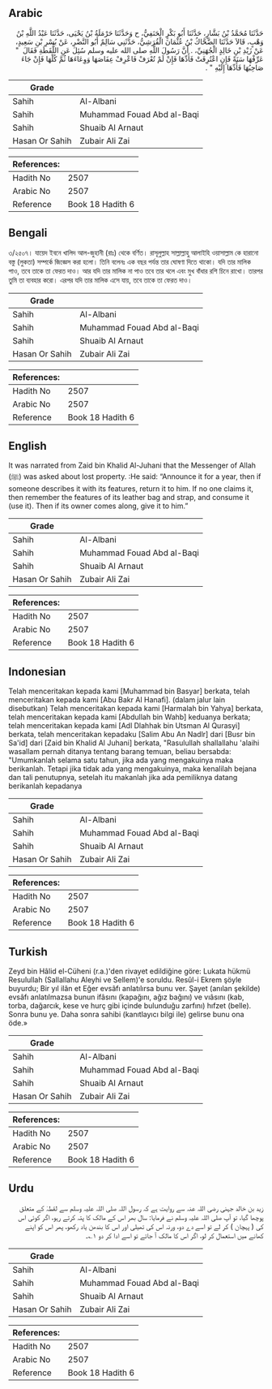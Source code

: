 ## Arabic


<div dir="rtl" lang="ar" style={{fontSize:'larger',backgroundColor:'#f8f9fa',padding:20}}>
حَدَّثَنَا مُحَمَّدُ بْنُ بَشَّارٍ، حَدَّثَنَا أَبُو بَكْرٍ الْحَنَفِيُّ، ح وَحَدَّثَنَا حَرْمَلَةُ بْنُ يَحْيَى، حَدَّثَنَا عَبْدُ اللَّهِ بْنُ وَهْبٍ، قَالاَ حَدَّثَنَا الضَّحَّاكُ بْنُ عُثْمَانَ الْقُرَشِيُّ، حَدَّثَنِي سَالِمٌ أَبُو النَّضْرِ، عَنْ بُسْرِ بْنِ سَعِيدٍ، عَنْ زَيْدِ بْنِ خَالِدٍ الْجُهَنِيِّ، ‏.‏ أَنَّ رَسُولَ اللَّهِ صلى الله عليه وسلم سُئِلَ عَنِ اللُّقَطَةِ فَقَالَ ‏ "‏ عَرِّفْهَا سَنَةً فَإِنِ اعْتُرِفَتْ فَأَدِّهَا فَإِنْ لَمْ تُعْرَفْ فَاعْرِفْ عِفَاصَهَا وَوِعَاءَهَا ثُمَّ كُلْهَا فَإِنْ جَاءَ صَاحِبُهَا فَأَدِّهَا إِلَيْهِ ‏"‏ ‏.‏
</div>
<div style={{backgroundColor:'#f8f9fa',padding:20, marginBottom: 10}}><table> <thead> <tr> <th>Grade</th> <th></th> </tr> </thead> <tbody> <tr><td>Sahih</td><td>Al-Albani</td></tr><tr><td>Sahih</td><td>Muhammad Fouad Abd al-Baqi</td></tr><tr><td>Sahih</td><td>Shuaib Al Arnaut</td></tr><tr><td>Hasan Or Sahih</td><td>Zubair Ali Zai</td></tr></tbody></table><table> <thead> <tr> <th>References:</th> <th></th> </tr> </thead> <tbody><tr><td>Hadith No</td><td>2507</td></tr><tr><td>Arabic No</td><td>2507</td></tr><tr><td>Reference</td><td>Book 18 Hadith 6</td></tr></tbody></table></div>

## Bengali


<div dir="ltr" lang="bn" style={{fontSize:'larger',backgroundColor:'#f8f9fa',padding:20}}>
৩/২৫০৭। যায়েদ ইবনে খালিদ আল-জুহানী (রাঃ) থেকে বর্ণিত। রাসূলুল্লাহ সাল্লাল্লাহু আলাইহি ওয়াসাল্লাম কে হারানো বস্তু (লুকতা) সম্পর্কে জিজ্ঞেস করা হলো। তিনি বলেনঃ এক বছর পর্যন্ত তার ঘোষণা দিতে থাকো। যদি তার মালিক পাও, তবে তাকে তা ফেরত দাও। আর যদি তার মালিক না পাও তবে তার থলে এবং মুখ বাঁধার রশি চিনে রাখো। তারপর তুমি তা ব্যবহার করো। এরপর যদি তার মালিক এসে যায়, তবে তাকে তা ফেরত দাও।
</div>
<div style={{backgroundColor:'#f8f9fa',padding:20, marginBottom: 10}}><table> <thead> <tr> <th>Grade</th> <th></th> </tr> </thead> <tbody> <tr><td>Sahih</td><td>Al-Albani</td></tr><tr><td>Sahih</td><td>Muhammad Fouad Abd al-Baqi</td></tr><tr><td>Sahih</td><td>Shuaib Al Arnaut</td></tr><tr><td>Hasan Or Sahih</td><td>Zubair Ali Zai</td></tr></tbody></table><table> <thead> <tr> <th>References:</th> <th></th> </tr> </thead> <tbody><tr><td>Hadith No</td><td>2507</td></tr><tr><td>Arabic No</td><td>2507</td></tr><tr><td>Reference</td><td>Book 18 Hadith 6</td></tr></tbody></table></div>

## English


<div dir="ltr" lang="en" style={{fontSize:'larger',backgroundColor:'#f8f9fa',padding:20}}>
It was narrated from Zaid bin Khalid Al-Juhani that the Messenger of Allah (ﷺ) was asked about lost property. :He said: “Announce it for a year, then if someone describes it with its features, return it to him. If no one claims it, then remember the features of its leather bag and strap, and consume it (use it). Then if its owner comes along, give it to him.”
</div>
<div style={{backgroundColor:'#f8f9fa',padding:20, marginBottom: 10}}><table> <thead> <tr> <th>Grade</th> <th></th> </tr> </thead> <tbody> <tr><td>Sahih</td><td>Al-Albani</td></tr><tr><td>Sahih</td><td>Muhammad Fouad Abd al-Baqi</td></tr><tr><td>Sahih</td><td>Shuaib Al Arnaut</td></tr><tr><td>Hasan Or Sahih</td><td>Zubair Ali Zai</td></tr></tbody></table><table> <thead> <tr> <th>References:</th> <th></th> </tr> </thead> <tbody><tr><td>Hadith No</td><td>2507</td></tr><tr><td>Arabic No</td><td>2507</td></tr><tr><td>Reference</td><td>Book 18 Hadith 6</td></tr></tbody></table></div>

## Indonesian


<div dir="ltr" lang="id" style={{fontSize:'larger',backgroundColor:'#f8f9fa',padding:20}}>
Telah menceritakan kepada kami [Muhammad bin Basyar] berkata, telah menceritakan kepada kami [Abu Bakr Al Hanafi]. (dalam jalur lain disebutkan) Telah menceritakan kepada kami [Harmalah bin Yahya] berkata, telah menceritakan kepada kami [Abdullah bin Wahb] keduanya berkata; telah menceritakan kepada kami [Adl Dlahhak bin Utsman Al Qurasyi] berkata, telah menceritakan kepadaku [Salim Abu An Nadlr] dari [Busr bin Sa'id] dari [Zaid bin Khalid Al Juhani] berkata, "Rasulullah shallallahu 'alaihi wasallam pernah ditanya tentang barang temuan, beliau bersabda: "Umumkanlah selama satu tahun, jika ada yang mengakuinya maka berikanlah. Tetapi jika tidak ada yang mengakuinya, maka kenalilah bejana dan tali penutupnya, setelah itu makanlah jika ada pemiliknya datang berikanlah kepadanya
</div>
<div style={{backgroundColor:'#f8f9fa',padding:20, marginBottom: 10}}><table> <thead> <tr> <th>Grade</th> <th></th> </tr> </thead> <tbody> <tr><td>Sahih</td><td>Al-Albani</td></tr><tr><td>Sahih</td><td>Muhammad Fouad Abd al-Baqi</td></tr><tr><td>Sahih</td><td>Shuaib Al Arnaut</td></tr><tr><td>Hasan Or Sahih</td><td>Zubair Ali Zai</td></tr></tbody></table><table> <thead> <tr> <th>References:</th> <th></th> </tr> </thead> <tbody><tr><td>Hadith No</td><td>2507</td></tr><tr><td>Arabic No</td><td>2507</td></tr><tr><td>Reference</td><td>Book 18 Hadith 6</td></tr></tbody></table></div>

## Turkish


<div dir="ltr" lang="tr" style={{fontSize:'larger',backgroundColor:'#f8f9fa',padding:20}}>
Zeyd bin Hâlid el-Cüheni (r.a.)'den rivayet edildiğine göre: Lukata hükmü Resulullah (Sallallahu Aleyhi ve Sellem)'e soruldu. Resûl-i Ekrem şöyle buyurdu; Bir yıl ilân et Eğer evsâfı anlatılırsa bunu ver. Şayet (anılan şekilde) evsâfı anlatılmazsa bunun ifâsını (kapağını, ağız bağını) ve vıâsını (kab, torba, dağarcık, kese ve hurç gibi içinde bulunduğu zarfını) hıfzet (belle). Sonra bunu ye. Daha sonra sahibi (kanıtlayıcı bilgi ile) gelirse bunu ona öde.»
</div>
<div style={{backgroundColor:'#f8f9fa',padding:20, marginBottom: 10}}><table> <thead> <tr> <th>Grade</th> <th></th> </tr> </thead> <tbody> <tr><td>Sahih</td><td>Al-Albani</td></tr><tr><td>Sahih</td><td>Muhammad Fouad Abd al-Baqi</td></tr><tr><td>Sahih</td><td>Shuaib Al Arnaut</td></tr><tr><td>Hasan Or Sahih</td><td>Zubair Ali Zai</td></tr></tbody></table><table> <thead> <tr> <th>References:</th> <th></th> </tr> </thead> <tbody><tr><td>Hadith No</td><td>2507</td></tr><tr><td>Arabic No</td><td>2507</td></tr><tr><td>Reference</td><td>Book 18 Hadith 6</td></tr></tbody></table></div>

## Urdu


<div dir="rtl" lang="ur" style={{fontSize:'larger',backgroundColor:'#f8f9fa',padding:20}}>
زید بن خالد جہنی رضی اللہ عنہ سے روایت ہے کہ رسول اللہ صلی اللہ علیہ وسلم سے لقطہٰ کے متعلق پوچھا گیا، تو آپ صلی اللہ علیہ وسلم نے فرمایا: سال بھر اس کے مالک کا پتہ کرتے رہو، اگر کوئی اس کی ( پہچان ) کر لے تو اسے دے دو، ورنہ اس کی تھیلی اور اس کا بندھن یاد رکھو، پھر اس کو اپنے کھانے میں استعمال کر لو، اگر اس کا مالک آ جائے تو اسے ادا کر دو ۱؎۔
</div>
<div style={{backgroundColor:'#f8f9fa',padding:20, marginBottom: 10}}><table> <thead> <tr> <th>Grade</th> <th></th> </tr> </thead> <tbody> <tr><td>Sahih</td><td>Al-Albani</td></tr><tr><td>Sahih</td><td>Muhammad Fouad Abd al-Baqi</td></tr><tr><td>Sahih</td><td>Shuaib Al Arnaut</td></tr><tr><td>Hasan Or Sahih</td><td>Zubair Ali Zai</td></tr></tbody></table><table> <thead> <tr> <th>References:</th> <th></th> </tr> </thead> <tbody><tr><td>Hadith No</td><td>2507</td></tr><tr><td>Arabic No</td><td>2507</td></tr><tr><td>Reference</td><td>Book 18 Hadith 6</td></tr></tbody></table></div>
